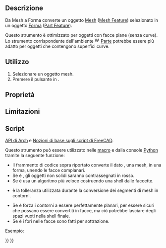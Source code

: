 <languages/>

<div class="mw-translate-fuzzy">
{{Docnav/it
|[[Arch_SplitMesh/it|Dividi Mesh]]
|[[Arch_SelectNonSolidMeshes/it|Seleziona le mesh non-manifold]]
|[[Arch_Workbench/it|Arch]]
|IconL=Arch_SplitMesh.svg
|IconR=Arch_SelectNonSolidMeshes.svg
|IconC=Workbench_Arch.svg
}}
</div>

{{VeryImportantMessage|THIS COMMAND IS PART OF THE INTEGRATED [[BIM_Workbench|BIM WORKBENCH]] IN V1.0<br>
This page has been updated for that version.}}

<div class="mw-translate-fuzzy">
{{GuiCommand/it
|Name=Arch MeshToShape
|Name/it=Da Mesh a Forma
|MenuLocation=Arch → Utilità → Da Mesh a Forma
|Workbenches=[[Arch_Workbench/it|Arch]]
|SeeAlso=[[Arch_SplitMesh/it|Divid Mesh]], [[Arch_RemoveShape/it|Rimuovi Forma]]
}}
</div>

<span id="Description"></span>
==Descrizione==

<div class="mw-translate-fuzzy">
Da Mesh a Forma  converte un oggetto [[Mesh/it|Mesh]] ([[Mesh_Feature/it|Mesh Feature]]) selezionato in un oggetto [[Shape/it|Forma]] ([[Part_Feature/it|Part Feature]]).
</div>

Questo strumento è ottimizzato per oggetti con facce piane (senza curve). Lo strumento corrispondente {{Button|[[File:Part_ShapeFromMesh.svg|16px]] [[Part_ShapeFromMesh/it|Crea forma da mesh]]}} dell'ambiente [[Image:Workbench_Part.svg|16px]] [[Part_Workbench/it|Parte]] potrebbe essere più adatto per oggetti che contengono superfici curve.

<span id="Usage"></span>
==Utilizzo==

<div class="mw-translate-fuzzy">
# Selezionare un oggetto mesh.
# Premere il pulsante {{Button|[[Image:Arch MeshToShape.svg|16px]] [[Arch_MeshToShape/it|Da Mesh a Forma]]}} in {{MenuCommand|Arch → Utilità → Da mesh a forma}}.
</div>

<span id="Properties"></span>
==Proprietà==

<span id="Limitations"></span>
==Limitazioni==

<span id="Scripting"></span>
==Script==

{{Emphasis|Vedere anche:}} [[Arch_API/it|API di Arch]] e [[FreeCAD_Scripting_Basics/it|Nozioni di base sugli script di FreeCAD]].

Questo strumento può essere utilizzato nelle [[Macros/it|macro]] e dalla console [[Python/it|Python]] tramite la seguente funzione:

{{Code|code=
new_obj = meshToShape(obj, mark=True, fast=True, tol=0.001, flat=False, cut=True)
}}

* Il frammento di codice sopra riportato converte il dato {{incode|obj}}, una mesh, in una forma, unendo le facce complanari.
* Se {{incode|mark}} è {{incode|True}}, gli oggetti non solidi saranno contrassegnati in rosso.
* Se {{incode|fast}} è {{incode|True}} usa un algoritmo più veloce costruendo una shell dalle faccette.
* {{incode|tol}} è la tolleranza utilizzata durante la conversione dei segmenti di mesh in contorni.
* Se {{incode|flat}} è {{incode|True}} forza i contorni a essere perfettamente planari, per essere sicuri che possano essere convertiti in facce, ma ciò potrebbe lasciare degli spazi vuoti nella shell finale.
* Se {{incode|cut}} è {{incode|True}} i fori nelle facce sono fatti per sottrazione.

Esempio:

{{Code|code=
import Arch, Mesh, BuildRegularGeoms

Box = FreeCAD.ActiveDocument.addObject("Mesh::Cube", "Cube")
Box.Length = 1000
Box.Width = 2000
Box.Height = 1000
FreeCAD.ActiveDocument.recompute()

new_obj = Arch.meshToShape(Box)
}}


<div class="mw-translate-fuzzy">
{{Docnav/it
|[[Arch_SplitMesh/it|Dividi Mesh]]
|[[Arch_SelectNonSolidMeshes/it|Seleziona le mesh non-manifold]]
|[[Arch_Workbench/it|Arch]]
|IconL=Arch_SplitMesh.svg
|IconR=Arch_SelectNonSolidMeshes.svg
|IconC=Workbench_Arch.svg
}}
</div>

{{BIM_Tools_navi{{#translation:}}}}
{{Userdocnavi{{#translation:}}}}